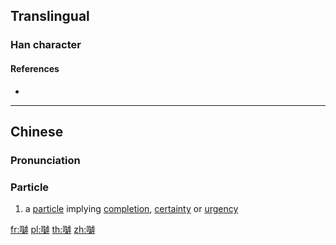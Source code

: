 {{character info/new}}
==Translingual==

===Han character===
{{Han char|rn=30|rad=口|as=17|sn=20|four=|canj=ROUD|ids=⿰口罅}}

====References====
* {{Han ref|kx=0214.151|hdz=10704.030|uh=56B9|ud=22201}}

----

==Chinese==
{{zh-forms|alt=𡅈}}

===Pronunciation===
{{zh-pron
|m=la
|c=laa3
|cat=part
}}

===Particle===
{{zh-particle}}

# {{lb|zh|Cantonese}} a [[particle]] implying [[completion]], [[certainty]] or [[urgency]]
{{attention|yue|same as 喇?}}

[[fr:嚹]]
[[pl:嚹]]
[[th:嚹]]
[[zh:嚹]]